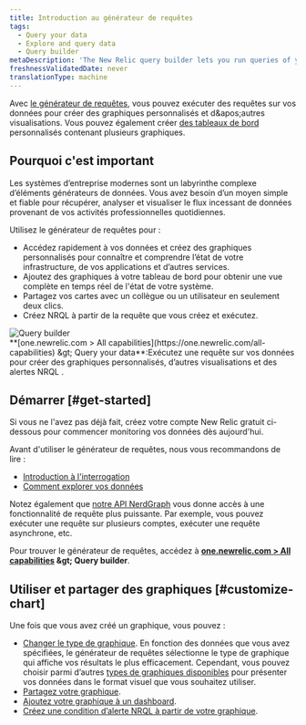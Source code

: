 ```yaml
---
title: Introduction au générateur de requêtes
tags:
  - Query your data
  - Explore and query data
  - Query builder
metaDescription: 'The New Relic query builder lets you run queries of your data, build charts and other visualizations, and share charts.'
freshnessValidatedDate: never
translationType: machine
---
```


Avec [le générateur de requêtes](https://one.newrelic.com/data-exploration/query-builder), vous pouvez exécuter des requêtes sur vos données pour créer des graphiques personnalisés et d&amp;apos;autres visualisations. Vous pouvez également créer [des tableaux de bord](/docs/dashboards/manage-your-dashboard/manage-your-dashboard#dash-create-chart) personnalisés contenant plusieurs graphiques.

## Pourquoi c'est important

Les systèmes d’entreprise modernes sont un labyrinthe complexe d’éléments générateurs de données. Vous avez besoin d’un moyen simple et fiable pour récupérer, analyser et visualiser le flux incessant de données provenant de vos activités professionnelles quotidiennes.

Utilisez le générateur de requêtes pour :

* Accédez rapidement à vos données et créez des graphiques personnalisés pour connaître et comprendre l’état de votre infrastructure, de vos applications et d’autres services.
* Ajoutez des graphiques à votre tableau de bord pour obtenir une vue complète en temps réel de l'état de votre système.
* Partagez vos cartes avec un collègue ou un utilisateur en seulement deux clics.
* Créez NRQL <InlinePopover type="alerts" />à partir de la requête que vous créez et exécutez.

<img title="Query builder" alt="Query builder" src="/images/queries-nrql_screenshot-full_query-builder.webp" />

<figcaption>
  <DNT>**[one.newrelic.com &gt; All capabilities](https://one.newrelic.com/all-capabilities) &amp;gt; Query your data**</DNT>:Exécutez une requête sur vos données pour créer des graphiques personnalisés, d’autres visualisations et des alertes NRQL .
</figcaption>

## Démarrer [#get-started]

Si vous ne l'avez pas déjà fait, créez votre compte New Relic gratuit ci-dessous pour commencer monitoring vos données dès aujourd'hui.

Avant d'utiliser le générateur de requêtes, nous vous recommandons de lire :

* [Introduction à l'interrogation](/docs/telemetry-data-platform/ingest-manage-data/understand-data/introduction-querying-new-relic-data)
* [Comment explorer vos données](/docs/query-your-data/explore-query-data/explore-data/introduction-data-explorer)

Notez également que [notre API NerdGraph](/docs/apis/nerdgraph/examples/nerdgraph-nrql-tutorial) vous donne accès à une fonctionnalité de requête plus puissante. Par exemple, vous pouvez exécuter une requête sur plusieurs comptes, exécuter une requête asynchrone, etc.

Pour trouver le générateur de requêtes, accédez à <DNT>**[one.newrelic.com &gt; All capabilities](https://one.newrelic.com/all-capabilities) &amp;gt; Query builder**</DNT>.

## Utiliser et partager des graphiques [#customize-chart]

Une fois que vous avez créé un graphique, vous pouvez :

* [Changer le type de graphique](/docs/chart-builder/use-chart-builder/use-charts/use-your-charts#change-appearance). En fonction des données que vous avez spécifiées, le générateur de requêtes sélectionne le type de graphique qui affiche vos résultats le plus efficacement. Cependant, vous pouvez choisir parmi d’autres [types de graphiques disponibles](/docs/insights/use-insights-ui/manage-dashboards/insights-chart-types) pour présenter vos données dans le format visuel que vous souhaitez utiliser.
* [Partagez votre graphique](/docs/chart-builder/use-chart-builder/use-charts/use-your-charts#share-charts).
* [Ajoutez votre graphique à un dashboard](/docs/chart-builder/use-chart-builder/use-charts/use-your-charts#add-to-dashboard).
* [Créez une condition d’alerte NRQL à partir de votre graphique](/docs/alerts-applied-intelligence/new-relic-alerts/alert-conditions/create-nrql-alert-conditions/#create-chart).